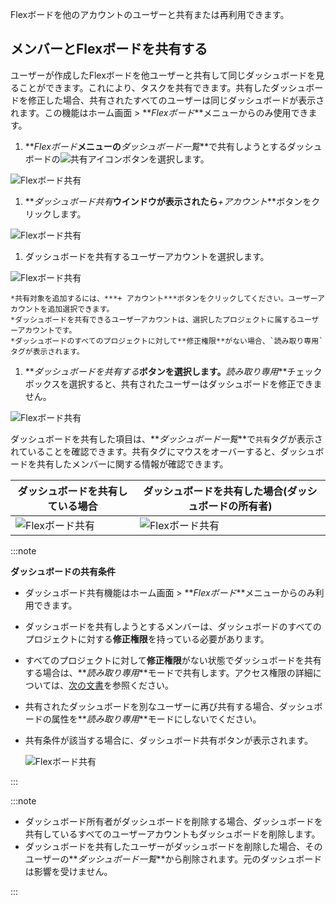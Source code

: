 Flexボードを他のアカウントのユーザーと共有または再利用できます。

## メンバーとFlexボードを共有する

ユーザーが作成したFlexボードを他ユーザーと共有して同じダッシュボードを見ることができます。これにより、タスクを共有できます。共有したダッシュボードを修正した場合、共有されたすべてのユーザーは同じダッシュボードが表示されます。この機能はホーム画面 > **_Flexボード_**メニューからのみ使用できます。

1.  **_Flexボード_**メニューの**_ダッシュボード一覧_**で共有しようとするダッシュボードの![共有アイコン](/img/ico-flexboard-share.svg)ボタンを選択します。

  ![Flexボード共有](/img/flexboard-share-01.png)

1.  **_ダッシュボード共有_**ウインドウが表示されたら**_+アカウント_**ボタンをクリックします。

  ![Flexボード共有](/img/flexboard-share-02.png)

1.  ダッシュボードを共有するユーザーアカウントを選択します。

  ![Flexボード共有](/img/flexboard-share-06.png)

```
*共有対象を追加するには、***+ アカウント***ボタンをクリックしてください。ユーザーアカウントを追加選択できます。
*ダッシュボードを共有できるユーザーアカウントは、選択したプロジェクトに属するユーザーアカウントです。
*ダッシュボードのすべてのプロジェクトに対して**修正権限**がない場合、`読み取り専用`タグが表示されます。
```

1.  **_ダッシュボードを共有する_**ボタンを選択します。**_読み取り専用_**チェックボックスを選択すると、共有されたユーザーはダッシュボードを修正できません。

  ![Flexボード共有](/img/flexboard-share-03.png)

ダッシュボードを共有した項目は、**_ダッシュボード一覧_**で`共有`タグが表示されていることを確認できます。共有タグにマウスをオーバーすると、ダッシュボードを共有したメンバーに関する情報が確認できます。

| ダッシュボードを共有している場合                          | ダッシュボードを共有した場合(ダッシュボードの所有者)               |
| ----------------------------------------- | ----------------------------------------- |
| ![Flexボード共有](/img/flexboard-share-04.png) | ![Flexボード共有](/img/flexboard-share-05.png) |

:::note 

**ダッシュボードの共有条件**

-   ダッシュボード共有機能はホーム画面 > **_Flexボード_**メニューからのみ利用できます。

-   ダッシュボードを共有しようとするメンバーは、ダッシュボードのすべてのプロジェクトに対する**修正権限**を持っている必要があります。 

-   すべてのプロジェクトに対して**修正権限**がない状態でダッシュボードを共有する場合は、**_読み取り専用_**モードで共有します。アクセス権限の詳細については、[次の文書](../project/project-structure)を参照ください。

-   共有されたダッシュボードを別なユーザーに再び共有する場合、ダッシュボードの属性を**_読み取り専用_**モードにしないでください。

-   共有条件が該当する場合に、ダッシュボード共有ボタンが表示されます。

    ![Flexボード共有](/img/flexboard-sharable-list.png)

:::

:::note

-   ダッシュボード所有者がダッシュボードを削除する場合、ダッシュボードを共有しているすべてのユーザーアカウントもダッシュボードを削除します。
-   ダッシュボードを共有したユーザーがダッシュボードを削除した場合、そのユーザーの**_ダッシュボード一覧_**から削除されます。元のダッシュボードは影響を受けません。

:::
